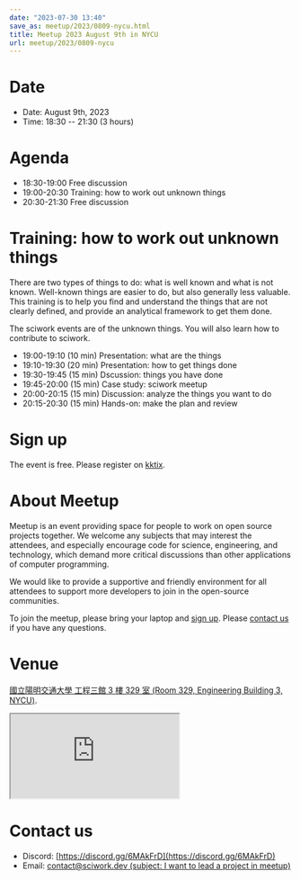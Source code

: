 ```yaml
---
date: "2023-07-30 13:40"
save_as: meetup/2023/0809-nycu.html
title: Meetup 2023 August 9th in NYCU
url: meetup/2023/0809-nycu
---
```


# Date

- Date: August 9th, 2023
- Time: 18:30 \-- 21:30 (3 hours)

# Agenda

- 18:30-19:00 Free discussion
- 19:00-20:30 Training: how to work out unknown things
- 20:30-21:30 Free discussion

# Training: how to work out unknown things

There are two types of things to do: what is well known and what is not
known. Well-known things are easier to do, but also generally less
valuable. This training is to help you find and understand the things
that are not clearly defined, and provide an analytical framework to get
them done.

The sciwork events are of the unknown things. You will also learn how to
contribute to sciwork.

- 19:00-19:10 (10 min) Presentation: what are the things
- 19:10-19:30 (20 min) Presentation: how to get things done
- 19:30-19:45 (15 min) Dscussion: things you have done
- 19:45-20:00 (15 min) Case study: sciwork meetup
- 20:00-20:15 (15 min) Discussion: analyze the things you want to do
- 20:15-20:30 (15 min) Hands-on: make the plan and review

# Sign up

The event is free. Please register on
[kktix](https://sciwork.kktix.cc/events/meetup-20230809).

# About Meetup

Meetup is an event providing space for people to work on open source
projects together. We welcome any subjects that may interest the
attendees, and especially encourage code for science, engineering, and
technology, which demand more critical discussions than other
applications of computer programming.

We would like to provide a supportive and friendly environment for all
attendees to support more developers to join in the open-source
communities.

To join the meetup, please bring your laptop and [sign up](#sign-up).
Please [contact us](#contact-us) if you have any questions.

# Venue

[國立陽明交通大學 工程三館 3 樓 329 室 (Room 329, Engineering Building
3, NYCU)](https://goo.gl/maps/TgDYwohB3CBmQgww9).

<div
  style={{
    overflow: "hidden",
    paddingBottom: "56.25%",
    position: "relative",
    height: 0,
  }}
>
  <iframe
    src="https://www.google.com/maps/embed?pb=!1m18!1m12!1m3!1d905.5596639949631!2d120.99673777209487!3d24.787280157478236!2m3!1f0!2f0!3f0!3m2!1i1024!2i768!4f13.1!3m3!1m2!1s0x3468360f96adabd7%3A0xedfd1ba0fa6c6bf7!2z5ZyL56uL6Zm95piO5Lqk6YCa5aSn5a24IOW3peeoi-S4iemkqA!5e0!3m2!1szh-TW!2stw!4v1678519228058!5m2!1szh-TW!2stw"
    style={{
      left: 0,
      top: 0,
      height: "100%",
      width: "100%",
      position: "absolute",
      border: 0,
    }}
    allowfullscreen=""
    loading="lazy"
    referrerpolicy="no-referrer-when-downgrade"
  ></iframe>
</div>

# Contact us

- Discord: [https://discord.gg/6MAkFrD](https://discord.gg/6MAkFrD)
- Email: [contact@sciwork.dev (subject: I want to lead a project in
  meetup)](mailto:contact@sciwork.dev?subject=[sciwork]%20I%20want%20to%20lead%20a%20project%20in%20scisprint)
